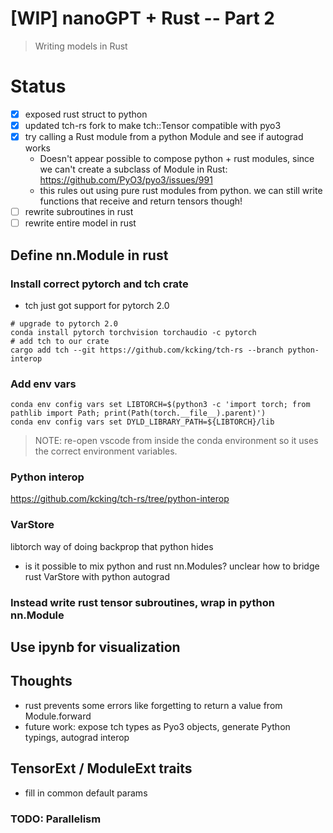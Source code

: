 # [WIP] nanoGPT + Rust -- Part 2

> Writing models in Rust

# Status

- [x] exposed rust struct to python
- [x] updated tch-rs fork to make tch::Tensor compatible with pyo3
- [x] try calling a Rust module from a python Module and see if autograd works
  - Doesn't appear possible to compose python + rust modules, since we can't
    create a subclass of Module in Rust: https://github.com/PyO3/pyo3/issues/991
  - this rules out using pure rust modules from python. we can still write functions that receive and return tensors though!
- [ ] rewrite subroutines in rust
- [ ] rewrite entire model in rust

## Define nn.Module in rust

### Install correct pytorch and tch crate

- tch just got support for pytorch 2.0

```
# upgrade to pytorch 2.0
conda install pytorch torchvision torchaudio -c pytorch
# add tch to our crate
cargo add tch --git https://github.com/kcking/tch-rs --branch python-interop
```

### Add env vars

```
conda env config vars set LIBTORCH=$(python3 -c 'import torch; from pathlib import Path; print(Path(torch.__file__).parent)')
conda env config vars set DYLD_LIBRARY_PATH=${LIBTORCH}/lib
```

> NOTE: re-open vscode from inside the conda environment so it uses the correct
> environment variables.

### Python interop

https://github.com/kcking/tch-rs/tree/python-interop

### VarStore

libtorch way of doing backprop that python hides

- is it possible to mix python and rust nn.Modules? unclear how to bridge rust VarStore with python autograd

### Instead write rust tensor subroutines, wrap in python nn.Module

## Use ipynb for visualization

## Thoughts

- rust prevents some errors like forgetting to return a value from Module.forward
- future work: expose tch types as Pyo3 objects, generate Python typings, autograd interop

## TensorExt / ModuleExt traits

- fill in common default params

### TODO: Parallelism
